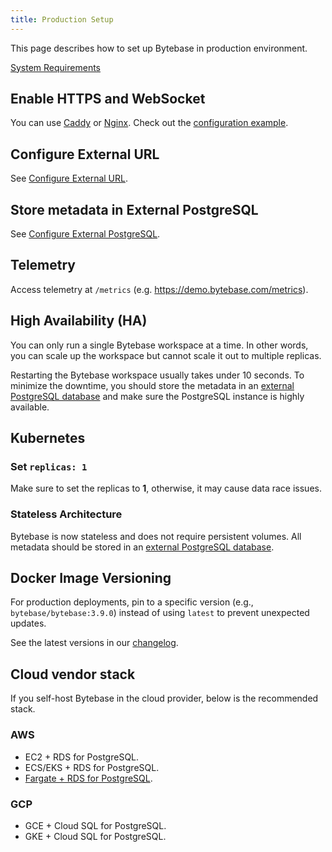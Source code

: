 ```yaml
---
title: Production Setup
---
```


This page describes how to set up Bytebase in production environment.

[System Requirements](/faq/##system-requirements)

## Enable HTTPS and WebSocket

You can use [Caddy](https://caddyserver.com/docs/quick-starts/reverse-proxy) or [Nginx](https://www.nginx.com/). Check out the [configuration example](/get-started/deploy-with-docker/#configuration).

## Configure External URL

See [Configure External URL](/get-started/self-host/external-url).

## Store metadata in External PostgreSQL

See [Configure External PostgreSQL](/get-started/self-host/external-postgres).

## Telemetry

Access telemetry at `/metrics` (e.g. https://demo.bytebase.com/metrics).

## High Availability (HA)

You can only run a single Bytebase workspace at a time. In other words, you can scale up the workspace but cannot scale it out to multiple replicas.

Restarting the Bytebase workspace usually takes under 10 seconds. To minimize the downtime, you should
store the metadata in an [external PostgreSQL database](/get-started/production-setup/#store-metadata-in-external-postgresql) and make sure the PostgreSQL instance is highly available.

## Kubernetes

### Set `replicas: 1`

Make sure to set the replicas to **1**, otherwise, it may cause data race issues.

### Stateless Architecture

Bytebase is now stateless and does not require persistent volumes. All metadata should be stored in an [external PostgreSQL database](/get-started/self-host/external-postgres).

## Docker Image Versioning

For production deployments, pin to a specific version (e.g., `bytebase/bytebase:3.9.0`) instead of using `latest` to prevent unexpected updates.

See the latest versions in our [changelog](https://docs.bytebase.com/changelog).

## Cloud vendor stack

If you self-host Bytebase in the cloud provider, below is the recommended stack.

### AWS

- EC2 + RDS for PostgreSQL.
- ECS/EKS + RDS for PostgreSQL.
- [Fargate + RDS for PostgreSQL](/get-started/deploy-with-docker/#aws-fargate).

### GCP

- GCE + Cloud SQL for PostgreSQL.
- GKE + Cloud SQL for PostgreSQL.
